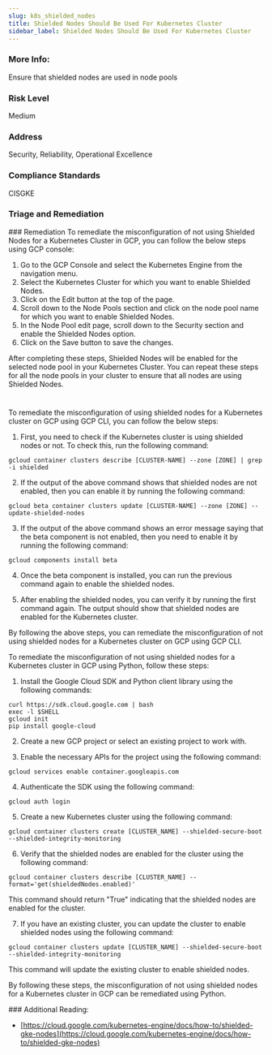 ```yaml
---
slug: k8s_shielded_nodes
title: Shielded Nodes Should Be Used For Kubernetes Cluster
sidebar_label: Shielded Nodes Should Be Used For Kubernetes Cluster
---
```


### More Info:

Ensure that shielded nodes are used in node pools

### Risk Level

Medium

### Address

Security, Reliability, Operational Excellence

### Compliance Standards

CISGKE


### Triage and Remediation
<Tabs>
<Tab title='Remediation'>
### Remediation

<AccordionGroup>
<Accordion title='Using Console' defaultOpen='true'>
To remediate the misconfiguration of not using Shielded Nodes for a Kubernetes Cluster in GCP, you can follow the below steps using GCP console:

1. Go to the GCP Console and select the Kubernetes Engine from the navigation menu.
2. Select the Kubernetes Cluster for which you want to enable Shielded Nodes.
3. Click on the Edit button at the top of the page.
4. Scroll down to the Node Pools section and click on the node pool name for which you want to enable Shielded Nodes.
5. In the Node Pool edit page, scroll down to the Security section and enable the Shielded Nodes option.
6. Click on the Save button to save the changes.

After completing these steps, Shielded Nodes will be enabled for the selected node pool in your Kubernetes Cluster. You can repeat these steps for all the node pools in your cluster to ensure that all nodes are using Shielded Nodes.

#
</Accordion>

<Accordion title='Using CLI'>
To remediate the misconfiguration of using shielded nodes for a Kubernetes cluster on GCP using GCP CLI, you can follow the below steps:

1. First, you need to check if the Kubernetes cluster is using shielded nodes or not. To check this, run the following command:

```
gcloud container clusters describe [CLUSTER-NAME] --zone [ZONE] | grep -i shielded
```

2. If the output of the above command shows that shielded nodes are not enabled, then you can enable it by running the following command:

```
gcloud beta container clusters update [CLUSTER-NAME] --zone [ZONE] --update-shielded-nodes
```

3. If the output of the above command shows an error message saying that the beta component is not enabled, then you need to enable it by running the following command:

```
gcloud components install beta
```

4. Once the beta component is installed, you can run the previous command again to enable the shielded nodes.

5. After enabling the shielded nodes, you can verify it by running the first command again. The output should show that shielded nodes are enabled for the Kubernetes cluster.

By following the above steps, you can remediate the misconfiguration of not using shielded nodes for a Kubernetes cluster on GCP using GCP CLI.
</Accordion>

<Accordion title='Using Python'>
To remediate the misconfiguration of not using shielded nodes for a Kubernetes cluster in GCP using Python, follow these steps:

1. Install the Google Cloud SDK and Python client library using the following commands:

```
curl https://sdk.cloud.google.com | bash
exec -l $SHELL
gcloud init
pip install google-cloud
```

2. Create a new GCP project or select an existing project to work with.

3. Enable the necessary APIs for the project using the following command:

```
gcloud services enable container.googleapis.com
```

4. Authenticate the SDK using the following command:

```
gcloud auth login
```

5. Create a new Kubernetes cluster using the following command:

```
gcloud container clusters create [CLUSTER_NAME] --shielded-secure-boot --shielded-integrity-monitoring
```

6. Verify that the shielded nodes are enabled for the cluster using the following command:

```
gcloud container clusters describe [CLUSTER_NAME] --format='get(shieldedNodes.enabled)'
```

This command should return "True" indicating that the shielded nodes are enabled for the cluster.

7. If you have an existing cluster, you can update the cluster to enable shielded nodes using the following command:

```
gcloud container clusters update [CLUSTER_NAME] --shielded-secure-boot --shielded-integrity-monitoring
```

This command will update the existing cluster to enable shielded nodes.

By following these steps, the misconfiguration of not using shielded nodes for a Kubernetes cluster in GCP can be remediated using Python.
</Accordion>

</AccordionGroup>
</Tab>
</Tabs>
### Additional Reading:

- [https://cloud.google.com/kubernetes-engine/docs/how-to/shielded-gke-nodes](https://cloud.google.com/kubernetes-engine/docs/how-to/shielded-gke-nodes) 

